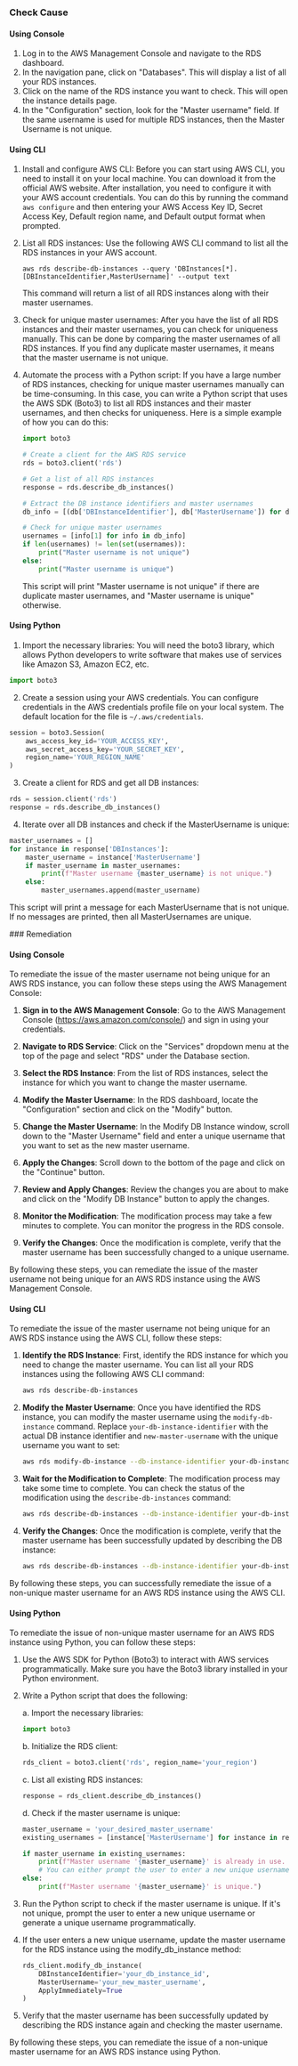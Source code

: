 

<Tabs><Tab title='Cause'>
### Check Cause

#### Using Console

1. Log in to the AWS Management Console and navigate to the RDS dashboard.
2. In the navigation pane, click on "Databases". This will display a list of all your RDS instances.
3. Click on the name of the RDS instance you want to check. This will open the instance details page.
4. In the "Configuration" section, look for the "Master username" field. If the same username is used for multiple RDS instances, then the Master Username is not unique.

#### Using CLI

1. Install and configure AWS CLI: Before you can start using AWS CLI, you need to install it on your local machine. You can download it from the official AWS website. After installation, you need to configure it with your AWS account credentials. You can do this by running the command `aws configure` and then entering your AWS Access Key ID, Secret Access Key, Default region name, and Default output format when prompted.

2. List all RDS instances: Use the following AWS CLI command to list all the RDS instances in your AWS account.

   ```
   aws rds describe-db-instances --query 'DBInstances[*].[DBInstanceIdentifier,MasterUsername]' --output text
   ```
   This command will return a list of all RDS instances along with their master usernames.

3. Check for unique master usernames: After you have the list of all RDS instances and their master usernames, you can check for uniqueness manually. This can be done by comparing the master usernames of all RDS instances. If you find any duplicate master usernames, it means that the master username is not unique.

4. Automate the process with a Python script: If you have a large number of RDS instances, checking for unique master usernames manually can be time-consuming. In this case, you can write a Python script that uses the AWS SDK (Boto3) to list all RDS instances and their master usernames, and then checks for uniqueness. Here is a simple example of how you can do this:

   ```python
   import boto3

   # Create a client for the AWS RDS service
   rds = boto3.client('rds')

   # Get a list of all RDS instances
   response = rds.describe_db_instances()

   # Extract the DB instance identifiers and master usernames
   db_info = [(db['DBInstanceIdentifier'], db['MasterUsername']) for db in response['DBInstances']]

   # Check for unique master usernames
   usernames = [info[1] for info in db_info]
   if len(usernames) != len(set(usernames)):
       print("Master username is not unique")
   else:
       print("Master username is unique")
   ```
   This script will print "Master username is not unique" if there are duplicate master usernames, and "Master username is unique" otherwise.

#### Using Python

1. Import the necessary libraries: You will need the boto3 library, which allows Python developers to write software that makes use of services like Amazon S3, Amazon EC2, etc.

```python
import boto3
```

2. Create a session using your AWS credentials. You can configure credentials in the AWS credentials profile file on your local system. The default location for the file is `~/.aws/credentials`.

```python
session = boto3.Session(
    aws_access_key_id='YOUR_ACCESS_KEY',
    aws_secret_access_key='YOUR_SECRET_KEY',
    region_name='YOUR_REGION_NAME'
)
```

3. Create a client for RDS and get all DB instances:

```python
rds = session.client('rds')
response = rds.describe_db_instances()
```

4. Iterate over all DB instances and check if the MasterUsername is unique:

```python
master_usernames = []
for instance in response['DBInstances']:
    master_username = instance['MasterUsername']
    if master_username in master_usernames:
        print(f"Master username {master_username} is not unique.")
    else:
        master_usernames.append(master_username)
```

This script will print a message for each MasterUsername that is not unique. If no messages are printed, then all MasterUsernames are unique.

</Tab>

<Tab title='Remediation'>
### Remediation

#### Using Console

To remediate the issue of the master username not being unique for an AWS RDS instance, you can follow these steps using the AWS Management Console:

1. **Sign in to the AWS Management Console**: Go to the AWS Management Console (https://aws.amazon.com/console/) and sign in using your credentials.

2. **Navigate to RDS Service**: Click on the "Services" dropdown menu at the top of the page and select "RDS" under the Database section.

3. **Select the RDS Instance**: From the list of RDS instances, select the instance for which you want to change the master username.

4. **Modify the Master Username**: In the RDS dashboard, locate the "Configuration" section and click on the "Modify" button.

5. **Change the Master Username**: In the Modify DB Instance window, scroll down to the "Master Username" field and enter a unique username that you want to set as the new master username.

6. **Apply the Changes**: Scroll down to the bottom of the page and click on the "Continue" button.

7. **Review and Apply Changes**: Review the changes you are about to make and click on the "Modify DB Instance" button to apply the changes.

8. **Monitor the Modification**: The modification process may take a few minutes to complete. You can monitor the progress in the RDS console.

9. **Verify the Changes**: Once the modification is complete, verify that the master username has been successfully changed to a unique username.

By following these steps, you can remediate the issue of the master username not being unique for an AWS RDS instance using the AWS Management Console.

#### Using CLI

To remediate the issue of the master username not being unique for an AWS RDS instance using the AWS CLI, follow these steps:

1. **Identify the RDS Instance**: First, identify the RDS instance for which you need to change the master username. You can list all your RDS instances using the following AWS CLI command:
   ```bash
   aws rds describe-db-instances
   ```

2. **Modify the Master Username**: Once you have identified the RDS instance, you can modify the master username using the `modify-db-instance` command. Replace `your-db-instance-identifier` with the actual DB instance identifier and `new-master-username` with the unique username you want to set:
   ```bash
   aws rds modify-db-instance --db-instance-identifier your-db-instance-identifier --master-user-password your-new-master-username
   ```

3. **Wait for the Modification to Complete**: The modification process may take some time to complete. You can check the status of the modification using the `describe-db-instances` command:
   ```bash
   aws rds describe-db-instances --db-instance-identifier your-db-instance-identifier --query "DBInstances[*].DBInstanceStatus"
   ```

4. **Verify the Changes**: Once the modification is complete, verify that the master username has been successfully updated by describing the DB instance:
   ```bash
   aws rds describe-db-instances --db-instance-identifier your-db-instance-identifier --query "DBInstances[*].MasterUsername"
   ```

By following these steps, you can successfully remediate the issue of a non-unique master username for an AWS RDS instance using the AWS CLI.

#### Using Python

To remediate the issue of non-unique master username for an AWS RDS instance using Python, you can follow these steps:

1. Use the AWS SDK for Python (Boto3) to interact with AWS services programmatically. Make sure you have the Boto3 library installed in your Python environment.

2. Write a Python script that does the following:
   
   a. Import the necessary libraries:
   ```python
   import boto3
   ```

   b. Initialize the RDS client:
   ```python
   rds_client = boto3.client('rds', region_name='your_region')
   ```

   c. List all existing RDS instances:
   ```python
   response = rds_client.describe_db_instances()
   ```

   d. Check if the master username is unique:
   ```python
   master_username = 'your_desired_master_username'
   existing_usernames = [instance['MasterUsername'] for instance in response['DBInstances']]
   
   if master_username in existing_usernames:
       print(f"Master username '{master_username}' is already in use. Please choose a different username.")
       # You can either prompt the user to enter a new unique username or generate a unique username programmatically
   else:
       print(f"Master username '{master_username}' is unique.")
   ```

3. Run the Python script to check if the master username is unique. If it's not unique, prompt the user to enter a new unique username or generate a unique username programmatically.

4. If the user enters a new unique username, update the master username for the RDS instance using the modify_db_instance method:
   ```python
   rds_client.modify_db_instance(
       DBInstanceIdentifier='your_db_instance_id',
       MasterUsername='your_new_master_username',
       ApplyImmediately=True
   )
   ```

5. Verify that the master username has been successfully updated by describing the RDS instance again and checking the master username.

By following these steps, you can remediate the issue of a non-unique master username for an AWS RDS instance using Python.


</Tab>
</Tabs>